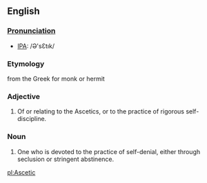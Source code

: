 {{wikipedia}}
==English==
===[[Pronunciation]]===
*[[w:International Phonetic Alphabet|IPA]]: /&#399;'s&#400;t&#305;k/
===Etymology===
from the Greek for monk or hermit
===Adjective===
#Of or relating to the Ascetics, or to the practice of rigorous self-discipline.

===Noun===
#One who is devoted to the practice of self-denial, either through seclusion or stringent abstinence.

[[pl:Ascetic]]